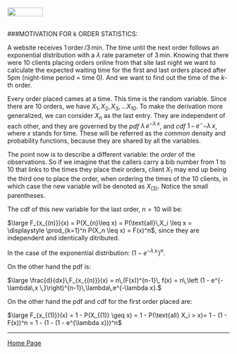 <br>
<a href="http://rinterested.github.io/statistics/index.html">
<img HEIGHT="20" WIDTH="80" src="https://cloud.githubusercontent.com/assets/9312897/10556783/a27a26fa-745c-11e5-9b1a-2d5bd737387a.PNG"></a>
<br><br>

###MOTIVATION FOR k ORDER STATISTICS:
<br>

A website receives $1\, \text{order}\,/3 \, \text{min}$. The time until the next order follows an exponential distribution with a $\lambda$ rate parameter of $3 \, \text{min}$. Knowing that there were $10$ clients placing orders online from that site last night we want to calculate the expected waiting time for the first and last orders placed after 5pm (night-time period = time $0$). And we want to find out the time of the $k$-th order.

Every order placed cames at a time. This time is the random variable. Since there are 10 orders, we have $X_1, X_2, X_3,...X_{10}$. To make the derivation more generalized, we can consider $X_n$ as the last entry. They are independent of each other, and they are governed by the *pdf* $\lambda\,e^{-\lambda\,x}$, and *cdf* $1 \,-\, e^-{-\lambda\,x}$, where $x$ stands for time. These will be referred as the *common* density and probability functions, because they are shared by all the variables.

The point now is to describe a different variable: the *order* of the observations. So if we imagine that the callers carry a bib number from $1$ to $10$ that links to the times they place their orders, client $X_1$ may end up being the third one to place the order, when ordering the times of the $10$ clients, in which case the new variable will be denoted as $X_{(3)}$. Notice the small parentheses.

The cdf of this new variable for the last order, $n=10$ will be:

$\large F_{x_{(n)}}(x) = P(X_{n}\leq x) = P(\text{all}\,X_i \leq x = \displaystyle \prod_{k=1}^n P(X_n \leq x) = F(x)^n$, since they are independent and identically ditributed.

In the case of the exponential distribution: $\left (1 - e^{-\lambda\,x \,}\right)^n.$

On the other hand the pdf is:

$\large \frac{d}{dx}\,F_{x_{(n)}}(x) = n\,(F(x))^{n-1}\, f(x) = n\,\left (1 - e^{-\lambda\,x \,}\right)^{n-1}\,\lambda\,e^{-\lambda x}.$


On the other hand the pdf and cdf for the first order placed are:

$\large F_{x_{(1)}}(x) = 1 - P(X_{(1)} \geq x) = 1 - P(\text{all} X_i > x)= 1 - (1 - F(x))^n = 1 - (1 - (1 - e^{\lambda x}))^n$

---

<a href="http://rinterested.github.io/statistics/index.html">Home Page</a>
